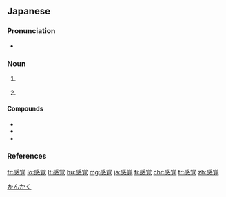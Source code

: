 ==Japanese==
{{ja-kanjitab|かん|かく|yomi=o}}

===Pronunciation===
* {{ja-pron|かんかく|y=o|acc=0|acc_ref=NHK}}

===Noun===
{{ja-noun|かんかく|kyu=感覺}}

# {{l|en|sense|id=method to gather data}} {{gloss|method to gather data}}
# {{l|en|sense|id=natural ability}} {{gloss|natural ability}}

====Compounds====
* {{l/ja|感覚的}}
* {{l/ja|感覚主義}}
* {{l/ja|感覚論}}

===References===
<references/>

[[Category:ja:Senses|かんかく]]

[[fr:感覚]]
[[lo:感覚]]
[[lt:感覚]]
[[hu:感覚]]
[[mg:感覚]]
[[ja:感覚]]
[[fi:感覚]]
[[chr:感覚]]
[[tr:感覚]]
[[zh:感覚]]